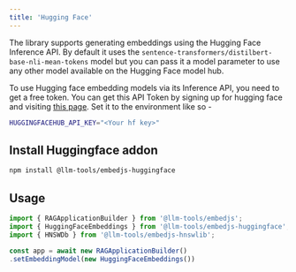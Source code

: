```yaml
---
title: 'Hugging Face'
---
```


The library supports generating embeddings using the Hugging Face Inference API.
By default it uses the `sentence-transformers/distilbert-base-nli-mean-tokens` model but you can pass it a model parameter to use any other model available on the Hugging Face model hub.

To use Hugging face embedding models via its Inference API, you need to get a free token.
You can get this API Token by signing up for hugging face and visiting [this page](https://huggingface.co/settings/tokens).
Set it to the environment like so -

```bash
HUGGINGFACEHUB_API_KEY="<Your hf key>"
```

## Install Huggingface addon

```bash
npm install @llm-tools/embedjs-huggingface
```

## Usage

```ts
import { RAGApplicationBuilder } from '@llm-tools/embedjs';
import { HuggingFaceEmbeddings } from '@llm-tools/embedjs-huggingface';
import { HNSWDb } from '@llm-tools/embedjs-hnswlib';

const app = await new RAGApplicationBuilder()
.setEmbeddingModel(new HuggingFaceEmbeddings())
```
